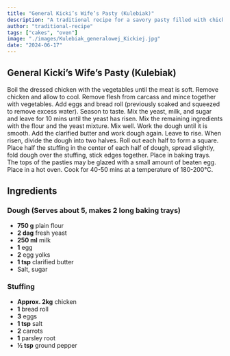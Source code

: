 ```yaml
---
title: "General Kicki’s Wife’s Pasty (Kulebiak)"
description: "A traditional recipe for a savory pasty filled with chicken, vegetables, and a rich, flavorful dough."
author: "traditional-recipe"
tags: ["cakes", "oven"]
image: "./images/Kulebiak_generalowej_Kickiej.jpg"
date: "2024-06-17"
---
```


## General Kicki’s Wife’s Pasty (Kulebiak)

Boil the dressed chicken with the vegetables until the meat is soft. Remove chicken and allow to cool. Remove flesh from carcass and mince together with vegetables. Add eggs and bread roll (previously soaked and squeezed to remove excess water). Season to taste. Mix the yeast, milk, and sugar and leave for 10 mins until the yeast has risen. Mix the remaining ingredients with the flour and the yeast mixture. Mix well. Work the dough until it is smooth. Add the clarified butter and work dough again. Leave to rise. When risen, divide the dough into two halves. Roll out each half to form a square. Place half the stuffing in the center of each half of dough, spread slightly, fold dough over the stuffing, stick edges together. Place in baking trays. The tops of the pasties may be glazed with a small amount of beaten egg. Place in a hot oven. Cook for 40-50 mins at a temperature of 180-200°C.

## Ingredients

### Dough (Serves about 5, makes 2 long baking trays)
- **750 g** plain flour
- **2 dag** fresh yeast
- **250 ml** milk
- **1** egg
- **2** egg yolks
- **1 tsp** clarified butter
- Salt, sugar

### Stuffing
- **Approx. 2kg** chicken
- **1** bread roll
- **3** eggs
- **1 tsp** salt
- **2** carrots
- **1** parsley root
- **½ tsp** ground pepper
